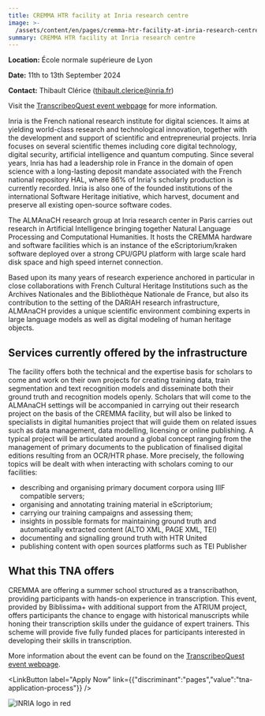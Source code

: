```yaml
---
title: CREMMA HTR facility at Inria research centre
image: >-
  /assets/content/en/pages/cremma-htr-facility-at-inria-research-centre-paris-france/image.jpg
summary: CREMMA HTR facility at Inria research centre
---
```

**Location:** École normale supérieure de Lyon

**Date:** 11th to 13th September 2024

**Contact:** Thibault Clérice ([thibault.clerice@inria.fr](mailto:thibault.clerice@inria.fr))

Visit the [TranscribeoQuest event webpage](https://transcriboquest24.sciencesconf.org/) for more
information.

Inria is the French national research institute for digital sciences. It aims at yielding
world-class research and technological innovation, together with the development and support of
scientific and entrepreneurial projects. Inria focuses on several scientific themes including core
digital technology, digital security, artificial intelligence and quantum computing. Since several
years, Inria has had a leadership role in France in the domain of open science with a long-lasting
deposit mandate associated with the French national repository HAL, where 86% of Inria's scholarly
production is currently recorded. Inria is also one of the founded institutions of the international
Software Heritage initiative, which harvest, document and preserve all existing open-source software
codes.

The ALMAnaCH research group at Inria research center in Paris carries out research in Artificial
Intelligence bringing together Natural Language Processing and Computational Humanities. It hosts
the CREMMA hardware and software facilities which is an instance of the eScriptorium/kraken software
deployed over a strong CPU/GPU platform with large scale hard disk space and high speed internet
connection.

Based upon its many years of research experience anchored in particular in close collaborations with
French Cultural Heritage Institutions such as the Archives Nationales and the Bibliothèque Nationale
de France, but also its contribution to the setting of the DARIAH research infrastructure, ALMAnaCH
provides a unique scientific environment combining experts in large language models as well as
digital modeling of human heritage objects.

## Services currently offered by the infrastructure

The facility offers both the technical and the expertise basis for scholars to come and work on
their own projects for creating training data, train segmentation and text recognition models and
disseminate both their ground truth and recognition models openly. Scholars that will come to the
ALMAnaCH settings will be accompanied in carrying out their research project on the basis of the
CREMMA facility, but will also be linked to specialists in digital humanities project that will
guide them on related issues such as data management, data modelling, licensing or online
publishing. A typical project will be articulated around a global concept ranging from the
management of primary documents to the publication of finalised digital editions resulting from an
OCR/HTR phase. More precisely, the following topics will be dealt with when interacting with
scholars coming to our facilities:

* describing and organising primary document corpora using IIIF compatible servers;
* organising and annotating training material in eScriptorium;
* carrying our training campaigns and assessing them;
* insights in possible formats for maintaining ground truth and automatically extracted content
  (ALTO XML, PAGE XML, TEI)
* documenting and signalling ground truth with HTR United
* publishing content with open sources platforms such as TEI Publisher

## What this TNA offers

CREMMA are offering a summer school structured as a transcribathon, providing participants with
hands-on experience in transcription. This event, provided by Biblissima+ with additional support
from the ATRIUM project, offers participants the chance to engage with historical manuscripts while
honing their transcription skills under the guidance of expert trainers. This scheme will provide
five fully funded places for participants interested in developing their skills in transcription.

More information about the event can be found on the
[TranscribeoQuest event webpage](https://transcriboquest24.sciencesconf.org/).

<LinkButton label="Apply Now" link={{"discriminant":"pages","value":"tna-application-process"}} />

![INRIA logo in red](/assets/content/en/pages/cremma-htr-facility-at-inria-research-centre-paris-france/logo.png)
